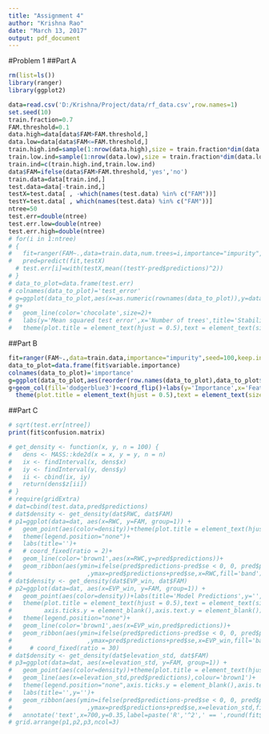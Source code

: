 ```yaml
---
title: "Assignment 4"
author: "Krishna Rao"
date: "March 13, 2017"
output: pdf_document
---
```


#Problem 1
##Part A
```r
rm(list=ls())
library(ranger)
library(ggplot2)
```



```r
data=read.csv('D:/Krishna/Project/data/rf_data.csv',row.names=1)
set.seed(10)
train.fraction=0.7
FAM.threshold=0.1
data.high=data[data$FAM>FAM.threshold,]
data.low=data[data$FAM<=FAM.threshold,]
train.high.ind=sample(1:nrow(data.high),size = train.fraction*dim(data.high)[1])
train.low.ind=sample(1:nrow(data.low),size = train.fraction*dim(data.low)[1])
train.ind=c(train.high.ind,train.low.ind)
data$FAM=ifelse(data$FAM>FAM.threshold,'yes','no')
train.data=data[train.ind,]
test.data=data[-train.ind,]
testX=test.data[ , -which(names(test.data) %in% c("FAM"))]
testY=test.data[ , which(names(test.data) %in% c("FAM"))]
ntree=50
test.err=double(ntree)
test.err.low=double(ntree)
test.err.high=double(ntree)
# for(i in 1:ntree)
# {
#   fit=ranger(FAM~.,data=train.data,num.trees=i,importance="impurity",seed=100,keep.inbag=TRUE)
#   pred=predict(fit,testX)
  # test.err[i]=with(testX,mean((testY-pred$predictions)^2))
# }
# data_to_plot=data.frame(test.err)
# colnames(data_to_plot)='test_error'
# g=ggplot(data_to_plot,aes(x=as.numeric(rownames(data_to_plot)),y=data_to_plot))
# g+
#   geom_line(color='chocolate',size=2)+
#   labs(y='Mean squared test error',x='Number of trees',title='Stabilization of test error')+
#   theme(plot.title = element_text(hjust = 0.5),text = element_text(size=15))

```

##Part B
```r
fit=ranger(FAM~.,data=train.data,importance="impurity",seed=100,keep.inbag=TRUE)
data_to_plot=data.frame(fit$variable.importance)
colnames(data_to_plot)='importance'
g=ggplot(data_to_plot,aes(reorder(row.names(data_to_plot),data_to_plot$importance),data_to_plot$importance))
g+geom_col(fill='dodgerblue3')+coord_flip()+labs(y='Importance',x='Features',title='Feature importance chart')+
  theme(plot.title = element_text(hjust = 0.5),text = element_text(size=15))
```

##Part C
```r
# sqrt(test.err[ntree])
print(fit$confusion.matrix)
```



```r
# get_density <- function(x, y, n = 100) {
#   dens <- MASS::kde2d(x = x, y = y, n = n)
#   ix <- findInterval(x, dens$x)
#   iy <- findInterval(y, dens$y)
#   ii <- cbind(ix, iy)
#   return(dens$z[ii])
# }
# require(gridExtra)
# dat=cbind(test.data,pred$predictions)
# dat$density <- get_density(dat$RWC, dat$FAM)
# p1=ggplot(data=dat, aes(x=RWC, y=FAM, group=1)) +
#   geom_point(aes(color=density))+theme(plot.title = element_text(hjust = 0.5),text = element_text(size=15))+
#   theme(legend.position="none")+
#   labs(title='')+
#   # coord_fixed(ratio = 2)+
#   geom_line(color='brown1',aes(x=RWC,y=pred$predictions))+
#   geom_ribbon(aes(ymin=ifelse(pred$predictions-pred$se < 0, 0, pred$predictions-pred$se)
#                     ,ymax=pred$predictions+pred$se,x=RWC,fill='band'),alpha=0.3)
# dat$density <- get_density(dat$EVP_win, dat$FAM)
# p2=ggplot(data=dat, aes(x=EVP_win, y=FAM, group=1)) +
#   geom_point(aes(color=density))+labs(title='Model Predictions',y='',yticks='')+
#   theme(plot.title = element_text(hjust = 0.5),text = element_text(size=15), 
#         axis.ticks.y = element_blank(),axis.text.y = element_blank())+
#   theme(legend.position="none")+
#   geom_line(color='brown1',aes(x=EVP_win,pred$predictions))+
#   geom_ribbon(aes(ymin=ifelse(pred$predictions-pred$se < 0, 0, pred$predictions-pred$se)
#                     ,ymax=pred$predictions+pred$se,x=EVP_win,fill='band'),alpha=0.3)
#     # coord_fixed(ratio = 30)
# dat$density <- get_density(dat$elevation_std, dat$FAM)
# p3=ggplot(data=dat, aes(x=elevation_std, y=FAM, group=1)) +
#   geom_point(aes(color=density))+theme(plot.title = element_text(hjust = 0.5),text = element_text(size=15))+
#   geom_line(aes(x=elevation_std,pred$predictions),colour='brown1')+
#   theme(legend.position="none",axis.ticks.y = element_blank(),axis.text.y = element_blank())+
#   labs(title='',y='')+
#   geom_ribbon(aes(ymin=ifelse(pred$predictions-pred$se < 0, 0, pred$predictions-pred$se)
#                     ,ymax=pred$predictions+pred$se,x=elevation_std,fill='band'),alpha=0.3)+
#   annotate('text',x=700,y=0.35,label=paste('R','^2',' == ',round(fit$r.squared,2)),size=6,parse=TRUE)
# grid.arrange(p1,p2,p3,ncol=3)
```

  
  